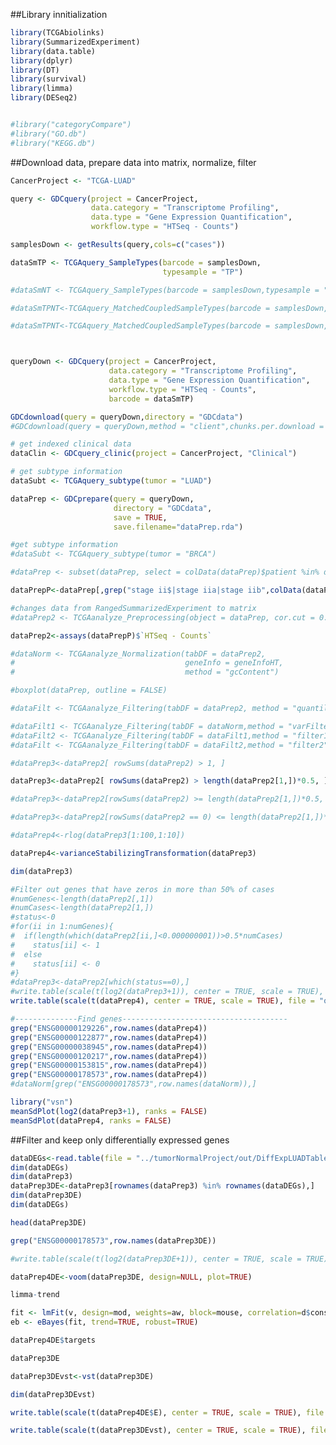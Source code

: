 ##Library innitialization
```r
library(TCGAbiolinks)
library(SummarizedExperiment)
library(data.table)
library(dplyr)
library(DT)
library(survival)
library(limma)
library(DESeq2)


#library("categoryCompare")
#library("GO.db")
#library("KEGG.db")

```


##Download data, prepare data into matrix, normalize, filter
```r
CancerProject <- "TCGA-LUAD"

query <- GDCquery(project = CancerProject,
                  data.category = "Transcriptome Profiling",
                  data.type = "Gene Expression Quantification", 
                  workflow.type = "HTSeq - Counts")

samplesDown <- getResults(query,cols=c("cases"))

dataSmTP <- TCGAquery_SampleTypes(barcode = samplesDown,
                                  typesample = "TP")

#dataSmNT <- TCGAquery_SampleTypes(barcode = samplesDown,typesample = "NT")

#dataSmTPNT<-TCGAquery_MatchedCoupledSampleTypes(barcode = samplesDown,c("NT","TP"))

#dataSmTPNT<-TCGAquery_MatchedCoupledSampleTypes(barcode = samplesDown,c("NT","TP"))



queryDown <- GDCquery(project = CancerProject, 
                      data.category = "Transcriptome Profiling",
                      data.type = "Gene Expression Quantification", 
                      workflow.type = "HTSeq - Counts", 
                      barcode = dataSmTP)

GDCdownload(query = queryDown,directory = "GDCdata")
#GDCdownload(query = queryDown,method = "client",chunks.per.download = 10)

# get indexed clinical data
dataClin <- GDCquery_clinic(project = CancerProject, "Clinical")

# get subtype information
dataSubt <- TCGAquery_subtype(tumor = "LUAD")

dataPrep <- GDCprepare(query = queryDown,
                       directory = "GDCdata",
                       save = TRUE, 
                       save.filename="dataPrep.rda")

#get subtype information
#dataSubt <- TCGAquery_subtype(tumor = "BRCA")

#dataPrep <- subset(dataPrep, select = colData(dataPrep)$patient %in% dataSubt$patient)

dataPrepP<-dataPrep[,grep("stage ii$|stage iia|stage iib",colData(dataPrep)$`tumor_stage`)]

#changes data from RangedSummarizedExperiment to matrix
#dataPrep2 <- TCGAanalyze_Preprocessing(object = dataPrep, cor.cut = 0.0,datatype = "HTSeq - Counts")

dataPrep2<-assays(dataPrepP)$`HTSeq - Counts`

#dataNorm <- TCGAanalyze_Normalization(tabDF = dataPrep2,
#                                      geneInfo = geneInfoHT,
#                                      method = "gcContent")

#boxplot(dataPrep, outline = FALSE)

#dataFilt <- TCGAanalyze_Filtering(tabDF = dataPrep2, method = "quantile", qnt.cut =  0.0)  

#dataFilt1 <- TCGAanalyze_Filtering(tabDF = dataNorm,method = "varFilter")
#dataFilt2 <- TCGAanalyze_Filtering(tabDF = dataFilt1,method = "filter1")
#dataFilt <- TCGAanalyze_Filtering(tabDF = dataFilt2,method = "filter2")

#dataPrep3<-dataPrep2[ rowSums(dataPrep2) > 1, ]

dataPrep3<-dataPrep2[ rowSums(dataPrep2) > length(dataPrep2[1,])*0.5, ]

#dataPrep3<-dataPrep2[rowSums(dataPrep2) >= length(dataPrep2[1,])*0.5, ]

#dataPrep3<-dataPrep2[rowSums(dataPrep2 == 0) <= length(dataPrep2[1,])*0.5, ]

#dataPrep4<-rlog(dataPrep3[1:100,1:10])

dataPrep4<-varianceStabilizingTransformation(dataPrep3)

dim(dataPrep3)

#Filter out genes that have zeros in more than 50% of cases
#numGenes<-length(dataPrep2[,1])
#numCases<-length(dataPrep2[1,])
#status<-0
#for(ii in 1:numGenes){
#  if(length(which(dataPrep2[ii,]<0.000000001))>0.5*numCases)
#    status[ii] <- 1
#  else
#    status[ii] <- 0
#}
#dataPrep3<-dataPrep2[which(status==0),]
#write.table(scale(t(log2(dataPrep3+1)), center = TRUE, scale = TRUE), file = "out/LUADGeneTable.csv", sep = ",", col.names = NA, qmethod = "double")
write.table(scale(t(dataPrep4), center = TRUE, scale = TRUE), file = "out/LUADGeneTableVSTii.csv", sep = ",", col.names = NA, qmethod = "double")

#--------------Find genes-------------------------------------
grep("ENSG00000129226",row.names(dataPrep4))
grep("ENSG00000122877",row.names(dataPrep4))
grep("ENSG00000038945",row.names(dataPrep4))
grep("ENSG00000120217",row.names(dataPrep4))
grep("ENSG00000153815",row.names(dataPrep4))
grep("ENSG00000178573",row.names(dataPrep4))
#dataNorm[grep("ENSG00000178573",row.names(dataNorm)),]
```
```r
library("vsn")
meanSdPlot(log2(dataPrep3+1), ranks = FALSE)
meanSdPlot(dataPrep4, ranks = FALSE)
```

##Filter and keep only differentially expressed genes
```r
dataDEGs<-read.table(file = "../tumorNormalProject/out/DiffExpLUADTable.csv", sep = ",", header=TRUE, row.names=1)
dim(dataDEGs)
dim(dataPrep3)
dataPrep3DE<-dataPrep3[rownames(dataPrep3) %in% rownames(dataDEGs),]
dim(dataPrep3DE)
dim(dataDEGs)

head(dataPrep3DE)

grep("ENSG00000178573",row.names(dataPrep3DE))

#write.table(scale(t(log2(dataPrep3DE+1)), center = TRUE, scale = TRUE), file = "out/LUADGeneTableDE.csv", sep = ",", col.names = NA, qmethod = "double")

dataPrep4DE<-voom(dataPrep3DE, design=NULL, plot=TRUE)

limma-trend

fit <- lmFit(v, design=mod, weights=aw, block=mouse, correlation=d$consensus)
eb <- eBayes(fit, trend=TRUE, robust=TRUE)

dataPrep4DE$targets

dataPrep3DE

dataPrep3DEvst<-vst(dataPrep3DE)

dim(dataPrep3DEvst)

write.table(scale(t(dataPrep4DE$E), center = TRUE, scale = TRUE), file = "out/LUADGeneTableVoomDE.csv", sep = ",", col.names = NA, qmethod = "double")

write.table(scale(t(dataPrep3DEvst), center = TRUE, scale = TRUE), file = "out/LUADGeneTableVSTDE.csv", sep = ",", col.names = NA, qmethod = "double")

```
